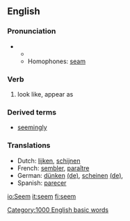 ==English==

{{rank|character|taking|information|467|seem|book|story|deep}}

===Pronunciation===
**{{audio|en-us-seem.ogg|Audio (US)}}
**Homophones: [[seam]]

===Verb===
{{en-infl-reg-consonant|seem||}}
# look like, appear as

===Derived terms===
*[[seemingly]]

===Translations===
*Dutch: [[lijken]], [[schijnen]]
*French: [[sembler]], [[paraître]]
*German: [[dünken]] [[:de:dünken|(de)]], [[scheinen]] [[:de:scheinen|(de)]], 
*Spanish: [[parecer]]

[[Category:1000 English basic words]]

[[io:Seem]]
[[it:seem]]
[[fi:seem]]